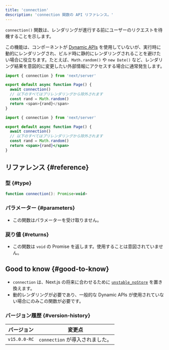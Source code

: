 ```yaml
---
title: 'connection'
description: 'connection 関数の API リファレンス。'
---
```


`connection()` 関数は、レンダリングが進行する前にユーザーのリクエストを待機することを示します。

この機能は、コンポーネントが [Dynamic APIs](/docs/app/building-your-application/rendering/server-components#dynamic-apis) を使用していないが、実行時に動的にレンダリングされ、ビルド時に静的にレンダリングされることを避けたい場合に役立ちます。たとえば、`Math.random()` や `new Date()` など、レンダリング結果を意図的に変更したい外部情報にアクセスする場合に通常発生します。

<Tabs>
<TabItem value="ts" label="TypeScript">

```ts title="app/page.tsx" switcher
import { connection } from 'next/server'

export default async function Page() {
  await connection()
  // 以下のすべてはプリレンダリングから除外されます
  const rand = Math.random()
  return <span>{rand}</span>
}
```

</TabItem>
<TabItem value="jsx" label="JavaScript">

```jsx title="app/page.js" switcher
import { connection } from 'next/server'

export default async function Page() {
  await connection()
  // 以下のすべてはプリレンダリングから除外されます
  const rand = Math.random()
  return <span>{rand}</span>
}
```

</TabItem>
</Tabs>

## リファレンス {#reference}

### 型 {#type}

```jsx
function connection(): Promise<void>
```

### パラメーター {#parameters}

- この関数はパラメーターを受け取りません。

### 戻り値 {#returns}

- この関数は `void` の Promise を返します。使用することは意図されていません。

## Good to know {#good-to-know}

- `connection` は、Next.js の将来に合わせるために [`unstable_noStore`](/docs/app/api-reference/legacy-apis/unstable_noStore) を置き換えます。
- 動的レンダリングが必要であり、一般的な Dynamic APIs が使用されていない場合にのみこの関数が必要です。

### バージョン履歴 {#version-history}

| バージョン   | 変更点                          |
| ------------ | ------------------------------- |
| `v15.0.0-RC` | `connection` が導入されました。 |
